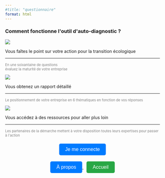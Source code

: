 ```yaml
---
#title: "questionnaire"
format: html
---
```


```{=html}
<div class="bloc_principal">
  <h3>Comment fonctionne l'outil d'auto-diagnostic ?</h3>

  <div class="bloc_container">
    <div class="blocs_communs">
      <img src="images/banc_arbre.png">
      <p>Vous faîtes le point sur votre action pour la transition écologique</p>
      <hr class="custom-hr">
      <p class="description" style="font-size:0.8em; color:gray;">En une soixantaine de questions <br> évaluez la maturité de votre entreprise</p> 
    </div>
  
    <div class="blocs_communs">
      <img src="images/livre.png">
      <p>Vous obtenez un rapport détaillé</p>
      <hr class="custom-hr">
      <p class="description" style="font-size:0.8em; color:gray;">Le positionnement de votre entreprise en 6 thématiques en fonction de vos réponses</p>
    </div>

    <div class="blocs_communs">
      <img src="images/citoyens.png">
      <p>Vous accédez à des ressources pour aller plus loin</p>
      <hr class="custom-hr">
      <p class="description" style="font-size:0.8em; color:gray;">Les partenaires de la démarche mettent à votre disposition toutes leurs expertises pour passer à l'action</p>
    </div>
  </div>
</div>

<div style="text-align: center; margin-top: 20px;">
  <button id="start-button" style="padding: 10px 20px; font-size: 16px; background-color: #007BFF; color: white; border: none; border-radius: 5px; cursor: pointer;">
    Je me connecte
  </button>
</div>

<div style="text-align: center; margin-top: 20px;">
  <a href="about.html">
    <button style="padding: 10px 20px; font-size: 16px; background-color: #007BFF; color: white; border: none; border-radius: 5px; cursor: pointer;">
      À propos
    </button>
  </a>

  <a href="index.html">
    <button style="padding: 10px 20px; font-size: 16px; background-color: #28A745; color: white; border: none; border-radius: 5px; cursor: pointer; margin-left: 10px;">
      Accueil
    </button>
  </a>
</div>

<script>
  document.getElementById("start-button").addEventListener("click", function () {
    const initiales = localStorage.getItem("initiales");
    if (initiales) {
      window.location.href = "question_1.html";
    } else {
      alert("Veuillez vous identifier pour accéder au questionnaire.");
      window.location.href = "login.html";
    }
  });
</script>
```
